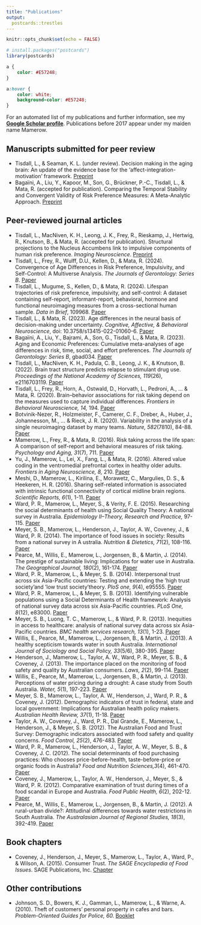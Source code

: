```yaml
---
title: "Publications"
output:
  postcards::trestles
---
```


```r
knitr::opts_chunk$set(echo = FALSE)

# install.packages("postcards")
library(postcards)
```

```css
a {
    color: #E57248;
}

a:hover {
    color: white;
    background-color: #E57248;
}
```


For an automated list of my publications and further information, see my **[Google Scholar profile](https://scholar.google.co.uk/citations?hl=en&user=o8ce3OwAAAAJ)**. Publications before 2017 appear under my maiden name Mamerow.\

## Manuscripts submitted for peer review
<p style="text-align:justify;">
+ Tisdall, L., & Seaman, K. L. (under review). Decision making in the aging brain: An update of the evidence base for the ‘affect-integration-motivation’ framework. [Preprint](https://doi.org/10.31234/osf.io/tnbky)
+ Bagaïni, A., Liu, Y., Kapoor, M., Son, G., Brückner, P.-C., Tisdall, L., & Mata, R. (accepted for publication). Comparing the Temporal Stability and Convergent Validity of Risk Preference Measures: A Meta-Analytic Approach. [Preprint](https://doi.org/10.31234/osf.io/d7nuj)\


## Peer-reviewed journal articles
<p style="text-align:justify;">
+ Tisdall, L., MacNiven, K. H., Leong, J. K., Frey, R., Rieskamp, J., Hertwig, R., Knutson, B., & Mata, R. (accepted for publication). Structural projections to the Nucleus Accumbens link to impulsive components of human risk preference. _Imaging Neuroscience_. [Preprint](https://osf.io/ab4vr/)
+ Tisdall, L., Frey, R., Wulff, D.U., Kellen, D., & Mata, R. (2024). Convergence of Age Differences in Risk Preference, Impulsivity, and Self-Control: A Multiverse Analysis. _The Journals of Gerontology: Series B_. [Paper](https://doi.org/10.1093/geronb/gbae092) 
+ Tisdall, L., Mugume, S., Kellen, D., & Mata, R. (2024). Lifespan trajectories of risk preference, impulsivity, and self-control: A dataset containing self-report, informant-report, behavioral, hormone and functional neuroimaging measures from a cross-sectional human sample. _Data in Brief_, 109968. [Paper](https://www.sciencedirect.com/science/article/pii/S235234092300999X)
+ Tisdall, L., & Mata, R. (2023). Age differences in the neural basis of decision-making under uncertainty. _Cognitive, Affective, & Behavioral Neuroscience_, doi: 10.3758/s13415-022-01060-6. [Paper](https://doi.org/10.3758/s13415-022-01060-6)
+ Bagaïni, A., Liu, Y., Bajrami, A., Son, G., Tisdall, L., & Mata, R. (2023). Aging and Economic Preferences: Cumulative meta-analyses of age differences in risk, time, social, and effort preferences. _The Journals of Gerontology: Series B_, gbad034. [Paper](https://doi.org/10.1093/geronb/gbad034) 
+ Tisdall, L., MacNiven, K. H., Padula, C. B., Leong, J. K., & Knutson, B. (2022). Brain tract structure predicts relapse to stimulant drug use. _Proceedings of the National Academy of Sciences, 119_(26), e2116703119. [Paper](https://www.pnas.org/doi/10.1073/pnas.2116703119) 
+ Tisdall, L., Frey, R., Horn, A., Ostwald, D., Horvath, L., Pedroni, A., ... & Mata, R. (2020). Brain–behavior associations for risk taking depend on the measures used to capture individual differences. _Frontiers in Behavioral Neuroscience, 14,_ 194. [Paper](https://www.frontiersin.org/articles/10.3389/fnbeh.2020.587152/full?&utm_source=Email_to_authors_&utm_medium=Email&utm_content=T1_11.5e1_author&utm_campaign=Email_publication&field=&journalName=Frontiers_in_Behavioral_Neuroscience&id=587152)
+ Botvinik-Nezer, R., Holzmeister, F., Camerer, C. F., Dreber, A., Huber, J., Johannesson, M., ... & Rieck, J. R. (2020). Variability in the analysis of a single neuroimaging dataset by many teams. _Nature, 582_(7810), 84-88. [Paper](https://www.nature.com/articles/s41586-020-2314-9?fbclid=IwAR3jkR1Gkraxbig5vbUz0d0_bVOTCzAFGoCmnRQMG5jpcDwiApCjxZHNHrQ)
+ Mamerow, L., Frey, R., & Mata, R. (2016). Risk taking across the life span: A comparison of self-report and behavioral measures of risk taking. _Psychology and Aging, 31_(7), 711. [Paper](https://www.researchgate.net/profile/Loreen-Tisdall/publication/308760553_Risk_Taking_Across_the_Life_Span_A_Comparison_of_Self-Report_and_Behavioral_Measures_of_Risk_Taking/links/606ad0f4a6fdccad3f71a8d3/Risk-Taking-Across-the-Life-Span-A-Comparison-of-Self-Report-and-Behavioral-Measures-of-Risk-Taking.pdf)
+ Yu, J., Mamerow, L., Lei, X., Fang, L., & Mata, R. (2016). Altered value coding in the ventromedial prefrontal cortex in healthy older adults. _Frontiers in Aging Neuroscience, 8,_ 210. [Paper](https://www.frontiersin.org/articles/10.3389/fnagi.2016.00210/full)
+ Meshi, D., Mamerow, L., Kirilina, E., Morawetz, C., Margulies, D. S., & Heekeren, H. R. (2016). Sharing self-related information is associated with intrinsic functional connectivity of cortical midline brain regions. _Scientific Reports, 6_(1), 1-11. [Paper](https://www.nature.com/articles/srep22491)
+ Ward, P. R., Mamerow, L., Meyer, S., & Verity, F. E. (2015). Researching the social determinants of health using Social Quality Theory: A national survey in Australia. _Epidemiology II–Theory, Research and Practice,_ 97-115. [Paper](https://www.researchgate.net/profile/Paul-Ward/publication/276921587_Researching_the_social_determinants_of_health_a_national_survey_in_Australia_using_social_quality_theory/links/555bfb3008aec5ac223295fd/Researching-the-social-determinants-of-health-a-national-survey-in-Australia-using-social-quality-theory.pdf)
+ Meyer, S. B., Mamerow, L., Henderson, J., Taylor, A. W., Coveney, J., & Ward, P. R. (2014). The importance of food issues in society: Results from a national survey in A ustralia. _Nutrition & Dietetics, 71_(2), 108-116. [Paper](https://onlinelibrary.wiley.com/doi/pdf/10.1111/1747-0080.12076)
+ Pearce, M., Willis, E., Mamerow, L., Jorgensen, B., & Martin, J. (2014). The prestige of sustainable living: Implications for water use in Australia. _The Geographical Journal, 180_(2), 161-174. [Paper](https://rgs-ibg.onlinelibrary.wiley.com/doi/pdfdirect/10.1111/geoj.12016)
+ Ward, P. R., Mamerow, L., & Meyer, S. B. (2014). Interpersonal trust across six Asia-Pacific countries: Testing and extending the ‘high trust society’and ‘low trust society’theory. _PloS one, 9_(4), e95555. [Paper](https://journals.plos.org/plosone/article?id=10.1371/journal.pone.0095555)
+ Ward, P. R., Mamerow, L., & Meyer, S. B. (2013). Identifying vulnerable populations using a Social Determinants of Health framework: Analysis of national survey data across six Asia-Pacific countries. _PLoS One, 8_(12), e83000. [Paper](https://journals.plos.org/plosone/article?id=10.1371/journal.pone.0083000)
+ Meyer, S. B., Luong, T. C., Mamerow, L., & Ward, P. R. (2013). Inequities in access to healthcare: analysis of national survey data across six Asia-Pacific countries. _BMC health services research, 13_(1), 1-23. [Paper](https://bmchealthservres.biomedcentral.com/articles/10.1186/1472-6963-13-238)
+ Willis, E., Pearce, M., Mamerow, L., Jorgensen, B., & Martin, J. (2013). A healthy scepticism towards water in south Australia. _International Journal of Sociology and Social Policy, 33_(5/6), 380-395. [Paper](https://www.researchgate.net/profile/Bradley-Jorgensen/publication/257027985_A_Healthy_scepticism_towards_water_in_South_Australia/links/55b9524808ae9289a08ffe60/A-Healthy-scepticism-towards-water-in-South-Australia.pdf)
+ Henderson, J., Mamerow, L., Taylor, A. W., Ward, P. R., Meyer, S. B., & Coveney, J. (2013). The importance placed on the monitoring of food safety and quality by Australian consumers. _Laws, 2_(2), 99-114. [Paper](https://heinonline.org/HOL/Page?handle=hein.journals/laws2&div=9&g_sent=1&casa_token=&collection=journals)
+ Willis, E., Pearce, M., Mamerow, L., Jorgensen, B., & Martin, J. (2013). Perceptions of water pricing during a drought: A case study from South Australia. _Water, 5_(1), 197-223. [Paper](https://www.mdpi.com/2073-4441/5/1/197/pdf)
+ Meyer, S. B., Mamerow, L., Taylor, A. W., Henderson, J., Ward, P. R., & Coveney, J. (2012). Demographic indicators of trust in federal, state and local government: Implications for Australian health policy makers. _Australian Health Review, 37_(1), 11-18. [Paper](https://www.researchgate.net/profile/Julie-Henderson-3/publication/232764489_Demographic_indicators_of_trust_in_federal_state_and_local_government_Implications_for_Australian_health_policy_makers/links/0c960527f31fbce040000000/Demographic-indicators-of-trust-in-federal-state-and-local-government-Implications-for-Australian-health-policy-makers.pdf)
+ Taylor, A. W., Coveney, J., Ward, P. R., Dal Grande, E., Mamerow, L., Henderson, J., & Meyer, S. B. (2012). The Australian Food and Trust Survey: Demographic indicators associated with food safety and quality concerns. _Food Control, 25_(2), 476-483. [Paper](https://www.sciencedirect.com/science/article/pii/S0956713511004841)
+ Ward, P. R., Mamerow, L., Henderson, J., Taylor, A. W., Meyer, S. B., & Coveney, J. C. (2012). The social determinants of food purchasing practices: Who chooses price-before-health, taste-before-price or organic foods in Australia? _Food and Nutrition Sciences,3_(4), 461-470. [Paper](https://www.scirp.org/pdf/FNS20120400005_13657575.pdf)
+ Coveney, J., Mamerow, L., Taylor, A. W., Henderson, J., Meyer, S., & Ward, P. R. (2012). Comparative examination of trust during times of a food scandal in Europe and Australia. _Food Public Health, 6_(2), 202-12. [Paper](https://core.ac.uk/download/pdf/14947466.pdf)
+ Pearce, M., Willis, E., Mamerow, L., Jorgensen, B., & Martin, J. (2012). A rural-urban divide?: Attitudinal differences towards water restrictions in South Australia. _The Australasian Journal of Regional Studies, 18_(3), 392-419. [Paper](https://www.researchgate.net/profile/Bradley-Jorgensen/publication/257027984_A_rural-urban_divide_Attitudinal_differences_towards_water_restrictions_in_South_Australia/links/55b9532308ae9289a08ffe75/A-rural-urban-divide-Attitudinal-differences-towards-water-restrictions-in-South-Australia.pdf)\

## Book chapters
+ Coveney, J., Henderson, J., Meyer, S., Mamerow, L., Taylor, A., Ward, P., & Wilson, A. (2015). Consumer Trust. _The SAGE Encyclopedia of Food Issues_. SAGE Publications, Inc. [Chapter](https://www.researchgate.net/profile/Paul-Ward/publication/276921180_Consumer_Trust_in_Food/links/57d8d7cb08ae601b39afb568/Consumer-Trust-in-Food.pdf)\

## Other contributions
+ Johnson, S. D., Bowers, K. J., Gamman, L., Mamerow, L., & Warne, A. (2010). Theft of customers' personal property in cafes and bars. _Problem-Oriented Guides for Police, 60._ [Booklet](https://www.popcenter.org/sites/default/files/problems/pdfs/cafe_bar_theft.pdf)



